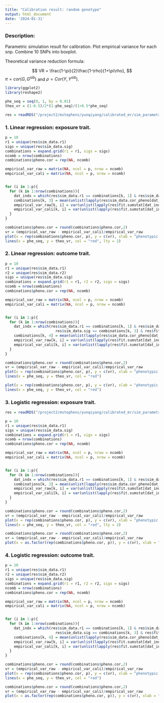 ```yaml
---
title: "Calibration result: random genotype"
output: html_document
date: '2024-01-31'
---
```


### Description: 

Parametric simulation result for calibration. Plot empirical variance for each snp. Combine 10 SNPs into boxplot. 

Theoretical variance reduction formula:

$$
VR = \frac{1-\pi}{2}\frac{1-\rho}{1+\pi\rho},
$$
$\pi=cor(G,G^{sib})$ and $\rho=Cor(Y, Y^{sib})$.

```r
library(ggplot2)
library(reshape2)
```

```r
phe_seq = seq(0, 1, by = 0.01)
theo_vr = (1-0.5)/2*(1-phe_seq)/(1+0.5*phe_seq)
```

```r
res = readRDS("/project2/mstephens/yunqiyang/calibrated_mr/sim_parametric202404/sibling_linear/res.rds")
```

### 1. Linear regression: exposure trait. 

```r
p = 10
r1 = unique(res$sim_data.r1)
sigs = unique(res$sim_data.sig)
combinations = expand.grid(r1 = r1, sigs = sigs)
ncomb = nrow(combinations)
combinations$pheno.cor = rep(NA, ncomb)

empirical_var_raw = matrix(NA, ncol = p, nrow = ncomb)
empirical_var_cali = matrix(NA, ncol = p, nrow = ncomb)


for (i in 1:p){
  for (k in 1:nrow(combinations)){
    dat_indx = which(res$sim_data.r1 == combinations[k, 1] & res$sim_data.sig == combinations[k, 2] & res$fit.method == "calibrated")
    combinations[k, 3] = mean(unlist(lapply(res$sim_data.cor_pheno[dat_indx], function(x) x[1])))
    empirical_var_raw[k, i] = var(unlist(lapply(res$fit.sumstat[dat_indx], function(x) x[i, "Y1.raw"])))
    empirical_var_cali[k, i] = var(unlist(lapply(res$fit.sumstat[dat_indx], function(x) x[i, "Y1.cali"])))
  }
}
```


```r

combinations$pheno.cor = round(combinations$pheno.cor,2)
vr = (empirical_var_raw - empirical_var_cali)/empirical_var_raw
plot(x = rep(combinations$pheno.cor, p), y = c(vr), xlab = "phenotypic correlation", ylab = "variance reduction", pch = 20, xlim = c(0,0.8), cex = 0.6, main = "Linear regression")
lines(x = phe_seq, y = theo_vr, col = "red", lty = 2)
```


### 2. Linear regression: outcome trait. 

```r
p = 10
r1 = unique(res$sim_data.r1)
r2 = unique(res$sim_data.r2)
sigs = unique(res$sim_data.sig)
combinations = expand.grid(r1 = r1, r2 = r2, sigs = sigs)
ncomb = nrow(combinations)
combinations$pheno.cor = rep(NA, ncomb)

empirical_var_raw = matrix(NA, ncol = p, nrow = ncomb)
empirical_var_cali = matrix(NA, ncol = p, nrow = ncomb)


for (i in 1:p){
  for (k in 1:nrow(combinations)){
    dat_indx = which(res$sim_data.r1 == combinations[k, 1] & res$sim_data.r2 == combinations[k, 2] &
                       res$sim_data.sig == combinations[k, 3] & res$fit.method == "calibrated")
    combinations[k, 4] = mean(unlist(lapply(res$sim_data.cor_pheno[dat_indx], function(x) x[2])))
    empirical_var_raw[k, i] = var(unlist(lapply(res$fit.sumstat[dat_indx], function(x) x[i, "Y2.raw"])))
    empirical_var_cali[k, i] = var(unlist(lapply(res$fit.sumstat[dat_indx], function(x) x[i, "Y2.cali"])))
  }
}
```

```r
combinations$pheno.cor = round(combinations$pheno.cor,2)
vr = (empirical_var_raw - empirical_var_cali)/empirical_var_raw
plot(x = rep(combinations$pheno.cor, p), y = c(vr), xlab = "phenotypic correlation", ylab = "variance reduction", pch = 20, cex = 0.6, xlim = c(0, 0.8))
lines(x = phe_seq, y = theo_vr, col = "red")

plot(x = rep(combinations$pheno.cor, p), y = c(vr), xlab = "phenotypic correlation", ylab = "variance reduction", pch = 20, cex = 0.6, xlim = c(0, 0.1))
lines(x = phe_seq, y = theo_vr, col = "red")
```





### 3. Logistic regression: exposure trait. 

```r
res = readRDS("/project2/mstephens/yunqiyang/calibrated_mr/sim_parametric202404/sibling_logistic/res.rds")
```


```r
p = 10
r1 = unique(res$sim_data.r1)
sigs = unique(res$sim_data.sig)
combinations = expand.grid(r1 = r1, sigs = sigs)
ncomb = nrow(combinations)
combinations$pheno.cor = rep(NA, ncomb)

empirical_var_raw = matrix(NA, ncol = p, nrow = ncomb)
empirical_var_cali = matrix(NA, ncol = p, nrow = ncomb)


for (i in 1:p){
  for (k in 1:nrow(combinations)){
    dat_indx = which(res$sim_data.r1 == combinations[k, 1] & res$sim_data.sig == combinations[k, 2] & res$fit.method == "calibrated")
    combinations[k, 3] = mean(unlist(lapply(res$sim_data.cor_pheno[dat_indx], function(x) x[1])))
    empirical_var_raw[k, i] = var(unlist(lapply(res$fit.sumstat[dat_indx], function(x) x[i, "Y1.raw"])))
    empirical_var_cali[k, i] = var(unlist(lapply(res$fit.sumstat[dat_indx], function(x) x[i, "Y1.cali"])))
  }
}
```


```r
combinations$pheno.cor = round(combinations$pheno.cor,2)
vr = (empirical_var_raw - empirical_var_cali)/empirical_var_raw
plot(x = rep(combinations$pheno.cor, p), y = c(vr), xlab = "phenotypic correlation", ylab = "variance reduction", pch = 20, xlim = c(0, 0.8), cex = 0.6, main = "Logistic regression")
lines(x = phe_seq, y = theo_vr, col = "red", lty = 2)
```


```r
combinations$pheno.cor = round(combinations$pheno.cor,2)
vr = (empirical_var_raw - empirical_var_cali)/empirical_var_raw
plot(x = as.factor(rep(combinations$pheno.cor, p)), y = c(vr), xlab = "phenotypic correlation", ylab = "variance reduction", xaxt = 'n')
```

### 4. Logistic regression: outcome trait. 

```r
p = 10
r1 = unique(res$sim_data.r1)
r2 = unique(res$sim_data.r2)
sigs = unique(res$sim_data.sig)
combinations = expand.grid(r1 = r1, r2 = r2, sigs = sigs)
ncomb = nrow(combinations)
combinations$pheno.cor = rep(NA, ncomb)

empirical_var_raw = matrix(NA, ncol = p, nrow = ncomb)
empirical_var_cali = matrix(NA, ncol = p, nrow = ncomb)


for (i in 1:p){
  for (k in 1:nrow(combinations)){
    dat_indx = which(res$sim_data.r1 == combinations[k, 1] & res$sim_data.r2 == combinations[k, 2] &
                       res$sim_data.sig == combinations[k, 3] & res$fit.method == "calibrated")
    combinations[k, 4] = mean(unlist(lapply(res$sim_data.cor_pheno[dat_indx], function(x) x[2])))
    empirical_var_raw[k, i] = var(unlist(lapply(res$fit.sumstat[dat_indx], function(x) x[i, "Y2.raw"])))
    empirical_var_cali[k, i] = var(unlist(lapply(res$fit.sumstat[dat_indx], function(x) x[i, "Y2.cali"])))
  }
}
```

```r
combinations$pheno.cor = round(combinations$pheno.cor,2)
vr = (empirical_var_raw - empirical_var_cali)/empirical_var_raw
plot(x = rep(combinations$pheno.cor, p), y = c(vr), xlab = "phenotypic correlation", ylab = "variance reduction", pch = 20, xlim = c(0, 0.8), cex = 0.6)
lines(x = phe_seq, y = theo_vr, col = "red")
```

```r
combinations$pheno.cor = round(combinations$pheno.cor,2)
vr = (empirical_var_raw - empirical_var_cali)/empirical_var_raw
plot(x = as.factor(rep(combinations$pheno.cor, p)), y = c(vr), xlab = "phenotypic correlation", ylab = "variance reduction", xaxt = 'n')
```


